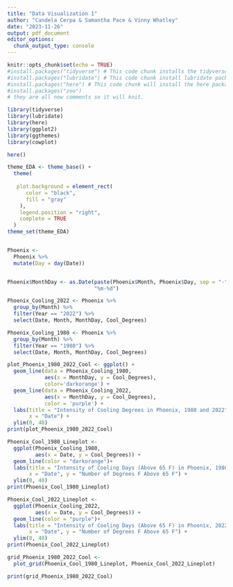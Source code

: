 ```yaml
---
title: "Data Visualization 1"
author: "Candela Cerpa & Samantha Pace & Vinny Whatley"
date: "2023-11-26"
output: pdf_document
editor_options: 
  chunk_output_type: console
---
```

```r
knitr::opts_chunk$set(echo = TRUE)
#install.packages("tidyverse") # This code chunk installs the tidyverse package.
#install.packages("lubridate") # This code chunk install lubridate package.
#install.packages("here") # This code chunk will install the here package.
#install.packages("zoo")
# they are all now comments so it will knit.

library(tidyverse)
library(lubridate)
library(here)
library(ggplot2)
library(ggthemes)
library(cowplot)

here()
```

```r
theme_EDA <- theme_base() +
  theme(
    
   plot.background = element_rect(
      color = "black",
      fill = "gray"
    ),
    legend.position = "right",
    complete = TRUE
  )
theme_set(theme_EDA)
```

```r

```

```r
Phoenix <-
  Phoenix %>% 
  mutate(Day = day(Date))


Phoenix$MonthDay <- as.Date(paste(Phoenix$Month, Phoenix$Day, sep = "-"),
                            "%m-%d")

Phoenix_Cooling_2022 <- Phoenix %>%
  group_by(Month) %>%
  filter(Year == "2022") %>%
  select(Date, Month, MonthDay, Cool_Degrees)

Phoenix_Cooling_1980 <- Phoenix %>%
  group_by(Month) %>%
  filter(Year == "1980") %>%
  select(Date, Month, MonthDay, Cool_Degrees)

plot_Phoenix_1980_2022_Cool <- ggplot() +
  geom_line(data = Phoenix_Cooling_1980, 
            aes(x = MonthDay, y = Cool_Degrees), 
            color='darkorange') +
  geom_line(data = Phoenix_Cooling_2022, 
            aes(x = MonthDay, y = Cool_Degrees),
            color = 'purple') +
  labs(title = "Intensity of Cooling Degrees in Phoenix, 1980 and 2022",
       x = "Date") +
  ylim(0, 40)
print(plot_Phoenix_1980_2022_Cool)

Phoenix_Cool_1980_Lineplot <- 
  ggplot(Phoenix_Cooling_1980, 
         aes(x = Date, y = Cool_Degrees)) +
  geom_line(color = "darkorange")+
  labs(title = "Intensity of Cooling Days (Above 65 F) in Phoenix, 1980",
       x = "Date", y = "Number of Degrees F Above 65 F") +
  ylim(0, 40)
print(Phoenix_Cool_1980_Lineplot)

Phoenix_Cool_2022_Lineplot <- 
  ggplot(Phoenix_Cooling_2022, 
         aes(x = Date, y = Cool_Degrees)) +
  geom_line(color = "purple")+
  labs(title = "Intensity of Cooling Days (Above 65 F) in Phoenix, 2022",
       x = "Date", y = "Number of Degrees F Above 65 F") +
  ylim(0, 40)
print(Phoenix_Cool_2022_Lineplot)

grid_Phoenix_1980_2022_Cool <-
  plot_grid(Phoenix_Cool_1980_Lineplot, Phoenix_Cool_2022_Lineplot)

print(grid_Phoenix_1980_2022_Cool)
```

